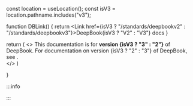 
  const location = useLocation();
  const isV3 = location.pathname.includes("v3");

  function DBLink() {
    return <Link href={isV3 ? "/standards/deepbookv2" : "/standards/deepbookv3"}>DeepBook{isV3 ? "V2" : "V3"} docs</Link>
  }

  return (
    <>
      This documentation is for <b>version {isV3 ? "3" : "2"}</b> of DeepBook. For documentation on version {isV3 ? "2" : "3"} of DeepBook, see <DBLink />.  
    </>
  )

}

:::info

 <DBV />

:::